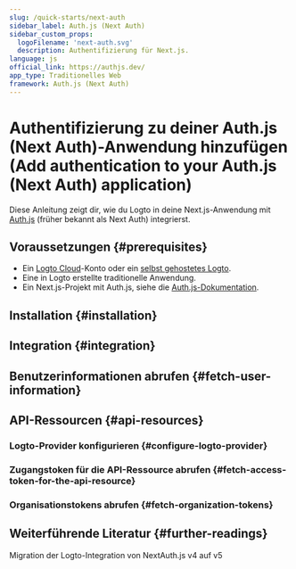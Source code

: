 ```yaml
---
slug: /quick-starts/next-auth
sidebar_label: Auth.js (Next Auth)
sidebar_custom_props:
  logoFilename: 'next-auth.svg'
  description: Authentifizierung für Next.js.
language: js
official_link: https://authjs.dev/
app_type: Traditionelles Web
framework: Auth.js (Next Auth)
---
```




# Authentifizierung zu deiner Auth.js (Next Auth)-Anwendung hinzufügen (Add authentication to your Auth.js (Next Auth) application)

Diese Anleitung zeigt dir, wie du Logto in deine Next.js-Anwendung mit [Auth.js](https://authjs.dev/) (früher bekannt als Next Auth) integrierst.

<GuideTip />

## Voraussetzungen \{#prerequisites}

- Ein [Logto Cloud](https://cloud.logto.io)-Konto oder ein [selbst gehostetes Logto](/introduction/set-up-logto-oss).
- Eine in Logto erstellte traditionelle Anwendung.
- Ein Next.js-Projekt mit Auth.js, siehe die [Auth.js-Dokumentation](https://authjs.dev/getting-started/installation).

## Installation \{#installation}

<Installation />

## Integration \{#integration}

<Integration />

## Benutzerinformationen abrufen \{#fetch-user-information}

<GetUserInformation />

## API-Ressourcen \{#api-resources}

<ApiResourcesDescription />

### Logto-Provider konfigurieren \{#configure-logto-provider}

<ConfigApiResources />

### Zugangstoken für die API-Ressource abrufen \{#fetch-access-token-for-the-api-resource}

<FetchAccessTokenForApiResources />

### Organisationstokens abrufen \{#fetch-organization-tokens}

<FetchOrganizationTokenForUser />

## Weiterführende Literatur \{#further-readings}

<FurtherReadings />

<Url href="https://blog.logto.io/next-auth-v5">
  Migration der Logto-Integration von NextAuth.js v4 auf v5
</Url>
